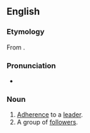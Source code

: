 ==English==

===Etymology===
From {{suffix|follower|ship|lang=en}}.

===Pronunciation===
* {{hyphenation|fol|low|er|ship|lang=en}}

===Noun===
{{en-noun|~}}

# [[adherence|Adherence]] to a [[leader]].
# A group of [[follower]]s.